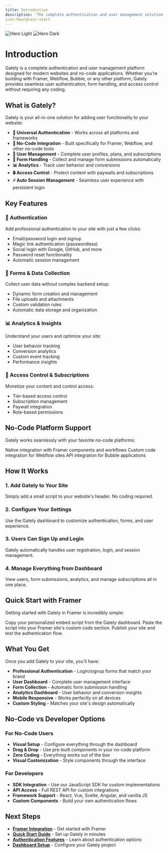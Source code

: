 ```yaml
---
title: Introduction
description: 'The complete authentication and user management solution for no-code platforms and custom websites'
icon:hourglass-start
---
```


<img
  className="block dark:hidden"
  src="/images/hero-dark.png"
  alt="Hero Light"
/>
<img
  className="hidden dark:block"
  src="/images/hero-dark.png"
  alt="Hero Dark"
/>

# Introduction

Gately is a complete authentication and user management platform designed for modern websites and no-code applications. Whether you're building with Framer, Webflow, Bubble, or any other platform, Gately provides seamless user authentication, form handling, and access control without requiring any coding.

## What is Gately?

Gately is your all-in-one solution for adding user functionality to your website:

- **🔐 Universal Authentication** - Works across all platforms and frameworks
- **🎨 No-Code Integration** - Built specifically for Framer, Webflow, and other no-code tools
- **👥 User Management** - Complete user profiles, plans, and subscriptions
- **📝 Form Handling** - Collect and manage form submissions automatically
- **📊 Analytics** - Track user behavior and conversions
- **🔒 Access Control** - Protect content with paywalls and subscriptions
- **⚡ Auto Session Management** - Seamless user experience with persistent login

## Key Features

### 🔐 Authentication
Add professional authentication to your site with just a few clicks:
- Email/password login and signup
- Magic link authentication (passwordless)
- Social login with Google, GitHub, and more
- Password reset functionality
- Automatic session management

### 📝 Forms & Data Collection
Collect user data without complex backend setup:
- Dynamic form creation and management
- File uploads and attachments
- Custom validation rules
- Automatic data storage and organization

### 📊 Analytics & Insights
Understand your users and optimize your site:
- User behavior tracking
- Conversion analytics
- Custom event tracking
- Performance insights

### 🎯 Access Control & Subscriptions
Monetize your content and control access:
- Tier-based access control
- Subscription management
- Paywall integration
- Role-based permissions

## No-Code Platform Support

Gately works seamlessly with your favorite no-code platforms:

<CardGroup cols={3}>
  <Card title="Framer" icon="framer">
    Native integration with Framer components and workflows
  </Card>
  <Card title="Webflow" icon="webflow">
    Custom code integration for Webflow sites
  </Card>
  <Card title="Bubble" icon="bubble">
    API integration for Bubble applications
  </Card>
</CardGroup>

## How It Works

### 1. Add Gately to Your Site
Simply add a small script to your website's header. No coding required.

### 2. Configure Your Settings
Use the Gately dashboard to customize authentication, forms, and user experience.

### 3. Users Can Sign Up and Login
Gately automatically handles user registration, login, and session management.

### 4. Manage Everything from Dashboard
View users, form submissions, analytics, and manage subscriptions all in one place.

## Quick Start with Framer

Getting started with Gately in Framer is incredibly simple:

<Steps>
  <Step title="Get Your Embed Code">
    Copy your personalized embed script from the Gately dashboard.
  </Step>
  <Step title="Add to Framer">
    Paste the script into your Framer site's custom code section.
  </Step>
  <Step title="Publish & Test">
    Publish your site and test the authentication flow.
  </Step>
</Steps>

## What You Get

Once you add Gately to your site, you'll have:

- **Professional Authentication** - Login/signup forms that match your brand
- **User Dashboard** - Complete user management interface
- **Form Collection** - Automatic form submission handling
- **Analytics Dashboard** - User behavior and conversion insights
- **Mobile Responsive** - Works perfectly on all devices
- **Custom Styling** - Matches your site's design automatically

## No-Code vs Developer Options

### For No-Code Users
- **Visual Setup** - Configure everything through the dashboard
- **Drag & Drop** - Use pre-built components in your no-code platform
- **Zero Coding** - Everything works out of the box
- **Visual Customization** - Style components through the interface

### For Developers
- **SDK Integration** - Use our JavaScript SDK for custom implementations
- **API Access** - Full REST API for custom integrations
- **Framework Support** - React, Vue, Svelte, Angular, and vanilla JS
- **Custom Components** - Build your own authentication flows

## Next Steps

- **[Framer Integration](/docs/framer)** - Get started with Framer
- **[Quick Start Guide](/docs/quickstart)** - Set up Gately in minutes
- **[Authentication Features](/docs/authentication)** - Learn about authentication options
- **[Dashboard Setup](https://app.usegately.com)** - Configure your Gately project